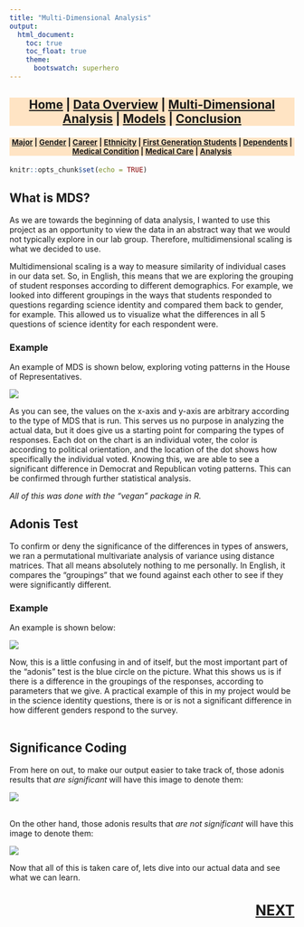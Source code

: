 ```yaml
---
title: "Multi-Dimensional Analysis"
output:
  html_document:
    toc: true
    toc_float: true
    theme:
      bootswatch: superhero
---
```

<h3 style="background-color:bisque;text-align:center;font-size:150%;">[Home](https://pbischoff3.github.io/Projects/BIOL_3100) | [Data Overview](https://pbischoff3.github.io/Projects/BIOL_3100/data_overview/) | [Multi-Dimensional Analysis](https://pbischoff3.github.io/Projects/BIOL_3100/multi_dimensional_analysis/) | [Models](https://pbischoff3.github.io/Projects/BIOL_3100/models/) | [Conclusion](https://pbischoff3.github.io/Projects/BIOL_3100/Conclusion/)</h3>

<h4 style="background-color:bisque;text-align:center;font-size:95%;">[Major](https://pbischoff3.github.io/Projects/BIOL_3100/multi_dimensional_analysis/Major/) | [Gender](https://pbischoff3.github.io/Projects/BIOL_3100/multi_dimensional_analysis/Gender/) | [Career](https://pbischoff3.github.io/Projects/BIOL_3100/multi_dimensional_analysis/career/) | [Ethnicity](https://pbischoff3.github.io/Projects/BIOL_3100/multi_dimensional_analysis/Ethnicity/) | [First Generation Students](https://pbischoff3.github.io/Projects/BIOL_3100/multi_dimensional_analysis/fgs/) | [Dependents](https://pbischoff3.github.io/Projects/BIOL_3100/multi_dimensional_analysis/dependents/)      | [Medical Condition](https://pbischoff3.github.io/Projects/BIOL_3100/multi_dimensional_analysis/medical_condition/) | [Medical Care](https://pbischoff3.github.io/Projects/BIOL_3100/multi_dimensional_analysis/medical_care/) | [Analysis](https://pbischoff3.github.io/Projects/BIOL_3100/multi_dimensional_analysis/analysis/)</h4>

```r
knitr::opts_chunk$set(echo = TRUE)
```

## **What is MDS?**
  As we are towards the beginning of data analysis, I wanted to use this project as an opportunity to view the data in an abstract way that we would not typically explore in our lab group. Therefore, multidimensional scaling is what we decided to use. 
  <br>
    
Multidimensional scaling is a way to measure similarity of individual cases in our data set. So, in English, this means that we are exploring the grouping of student responses according to different demographics. For example, we looked into different groupings in the ways that students responded to questions regarding science identity and compared them back to gender, for example. This allowed us to visualize what the differences in all 5 questions of science identity for each respondent were. 
  
### **Example**
An example of MDS is shown below, exploring voting patterns in the House of Representatives. 
  
![](../R/Images/what_is_MDS/HoR_voting.png)
<br>

As you can see, the values on the x-axis and y-axis are arbitrary according to the type of MDS that is run. This serves us no purpose in analyzing the actual data, but it does give us a starting point for comparing the types of responses. Each dot on the chart is an individual voter, the color is according to political orientation, and the location of the dot shows how specifically the individual voted. Knowing this, we are able to see a significant difference in Democrat and Republican voting patterns. This can be confirmed through further statistical analysis.
<br>
    
*All of this was done with the "vegan" package in R.*
    
## **Adonis Test**
To confirm or deny the significance of the differences in types of answers, we ran a permutational multivariate analysis of variance using distance matrices. That all means absolutely nothing to me personally. In English, it compares the "groupings" that we found against each other to see if they were significantly different. 

### **Example**
An example is shown below:
    
![](../R/Images/what_is_MDS/adonis1.png)
  <br> 

Now, this is a little confusing in and of itself, but the most important part of the "adonis" test is the blue circle on the picture. What this shows us is if there is a difference in the groupings of the responses, according to parameters that we give. A practical example of this in my project would be in the science identity questions, there is or is not a significant difference in how different genders respond to the survey.
<br><br>

## **Significance Coding**
From here on out, to make our output easier to take track of, those adonis results that *are significant* will have this image to denote them:
<br>

![](../R/Images/what_is_MDS/yes.gif)

<br>
On the other hand, those adonis results that *are not significant* will have this image to denote them:

![](../R/Images/what_is_MDS/no.gif)

    
Now that all of this is taken care of, lets dive into our actual data and see what we can learn.

<h3 style="text-align:right;font-size:180%;">[**NEXT**](https://pbischoff3.github.io/Projects/BIOL_3100/multi_dimensional_analysis/Major/)

